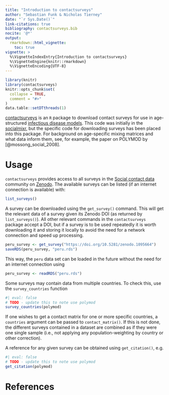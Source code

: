 ```yaml
---
title: "Introduction to contactsurveys"
author: "Sebastian Funk & Nicholas Tierney"
date: "`r Sys.Date()`"
link-citations: true
bibliography: contactsurveys.bib
nocite: '@*'
output:
  rmarkdown::html_vignette: 
    toc: true
vignette: >
  %\VignetteIndexEntry{Introduction to contactsurveys}
  %\VignetteEngine{knitr::rmarkdown}
  %\VignetteEncoding{UTF-8}
---
```


```r
library(knitr)
library(contactsurveys)
knitr::opts_chunk$set(
  collapse = TRUE,
  comment = "#>"
)
data.table::setDTthreads(1)
```

[contactsurveys](https://github.com/epiforecasts/contactsurveys) is an `R` package to download contact surveys for use in age-structured [infectious disease models](https://en.wikipedia.org/wiki/Mathematical_modelling_of_infectious_disease). This code was initially in the [socialmixr](https://github.com/epiforecasts/socialmixr), but the specific code for downloading surveys has been placed into this package. For background on age-specific mixing matrices and what data inform them, see, for example, the paper on POLYMOD by [@mossong_social_2008].

# Usage

`contactsurveys` provides access to all surveys in the [Social contact data](https://zenodo.org/communities/social_contact_data) community on [Zenodo](https://zenodo.org). The available surveys can be listed (if an internet connection is available) with:

```r
list_surveys()
```

A survey can be downloaded using the `get_survey()` command. This will get the relevant data of a survey given its Zenodo DOI (as returned by `list_surveys()`). All other relevant commands in the `contactsurveys` package accept a DOI, but if a survey is to be used repeatedly it is worth downloading it and storing it locally to avoid the need for a network connection and speed up processing.

```r
peru_survey <- get_survey("https://doi.org/10.5281/zenodo.1095664")
saveRDS(peru_survey, "peru.rds")
```

This way, the `peru` data set can be loaded in the future without the need for an internet connection using

```r
peru_survey <- readRDS("peru.rds")
```

Some surveys may contain data from multiple countries. To check this, use the `survey_countries` function

```r
#| eval: false
# TODO - update this to note use polymod
survey_countries(polymod)
```

If one wishes to get a contact matrix for one or more specific countries, a `countries` argument can be passed to `contact_matrix()`. If this is not done, the different surveys contained in a dataset are combined as if they were one single sample (i.e., not applying any population-weighting by country or other correction).

A reference for any given survey can be obtained using `get_citation()`, e.g.

```r
#| eval: false
# TODO - update this to note use polymod
get_citation(polymod)
```

# References

